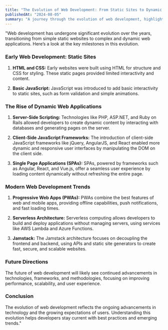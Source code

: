 ```yaml
---
title: "The Evolution of Web Development: From Static Sites to Dynamic Web Applications"
publishedAt: "2024-08-05"
summary: "A journey through the evolution of web development, highlighting key advancements from static websites to modern dynamic web applications."
---
```


"Web development has undergone significant evolution over the years, transitioning from simple static websites to complex and dynamic web applications. Here’s a look at the key milestones in this evolution.

### Early Web Development: Static Sites

1. **HTML and CSS:**
   Early websites were built using HTML for structure and CSS for styling. These static pages provided limited interactivity and content.

2. **Basic JavaScript:**
   JavaScript was introduced to add basic interactivity to static sites, such as form validation and simple animations.

### The Rise of Dynamic Web Applications

1. **Server-Side Scripting:**
   Technologies like PHP, ASP.NET, and Ruby on Rails allowed developers to create dynamic content by interacting with databases and generating pages on the server.

2. **Client-Side JavaScript Frameworks:**
   The introduction of client-side JavaScript frameworks like jQuery, AngularJS, and React enabled more dynamic and responsive user interfaces by manipulating the DOM on the client side.

3. **Single Page Applications (SPAs):**
   SPAs, powered by frameworks such as Angular, React, and Vue.js, offer a seamless user experience by loading content dynamically without refreshing the entire page.

### Modern Web Development Trends

1. **Progressive Web Apps (PWAs):**
   PWAs combine the best features of web and mobile apps, providing offline capabilities, push notifications, and fast loading times.

2. **Serverless Architecture:**
   Serverless computing allows developers to build and deploy applications without managing servers, using services like AWS Lambda and Azure Functions.

3. **Jamstack:**
   The Jamstack architecture focuses on decoupling the frontend and backend, using APIs and static site generators to create fast, secure, and scalable websites.

### Future Directions

The future of web development will likely see continued advancements in technologies, frameworks, and methodologies, focusing on improving performance, scalability, and user experience.

### Conclusion

The evolution of web development reflects the ongoing advancements in technology and the growing expectations of users. Understanding this evolution helps developers stay current with best practices and emerging trends."
